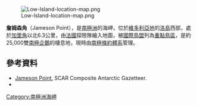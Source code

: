 {{coord|63|17|40|S|62|15|44|W|display=title}}

[[Image:Low-Island-location-map.png|thumb]]

'''詹姆森角'''（Jameson Point），是[[南極洲|南極洲]]的海岬，位於[[維多利亞地|維多利亞地]]的[[洛島_(南設得蘭群島)|洛島]]西部，處於[[加里角|加里角]]以北6.3公里，由[[法國|法國]]探險隊繪入地圖，被[[國際鳥盟|國際鳥盟]]列為[[重點鳥區|重點鳥區]]，是約25,000雙[[南極企鵝|南極企鵝]]的棲息地，現時由[[南極條約體系|南極條約體系]]管理。

==參考資料==
* [http://data.aad.gov.au/aadc/gaz/scar/display_name.cfm?gaz_id=109503 Jameson Point.] {{Wayback|url=http://data.aad.gov.au/aadc/gaz/scar/display_name.cfm?gaz_id=109503 |date=20120616062953 }} SCAR Composite Antarctic Gazetteer.
* {{usgs-gazetteer|id=7462}}

{{Antarctica-geo-stub}}
[[Category:南極洲海岬|Category:南極洲海岬]]